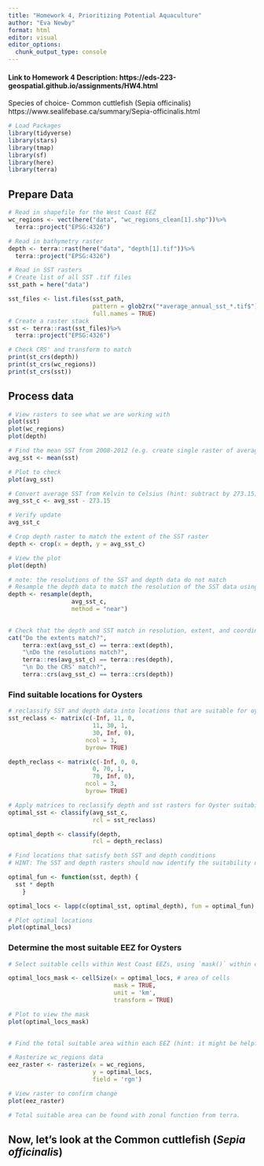 ```yaml
---
title: "Homework 4, Prioritizing Potential Aquaculture"
author: "Eva Newby"
format: html
editor: visual
editor_options: 
  chunk_output_type: console
---
```


#### Link to Homework 4 Description: https://eds-223-geospatial.github.io/assignments/HW4.html

Species of choice- Common cuttlefish (Sepia officinalis) https://www.sealifebase.ca/summary/Sepia-officinalis.html

```r
# Load Packages
library(tidyverse)
library(stars)
library(tmap)
library(sf)
library(here)
library(terra)
```

## Prepare Data

```r
# Read in shapefile for the West Coast EEZ
wc_regions <- vect(here("data", "wc_regions_clean[1].shp"))%>%
  terra::project("EPSG:4326")
```

```r
# Read in bathymetry raster
depth <- terra::rast(here("data", "depth[1].tif"))%>%
  terra::project("EPSG:4326")
```

```r
# Read in SST rasters
# Create list of all SST .tif files 
sst_path = here("data")

sst_files <- list.files(sst_path, 
                        pattern = glob2rx("*average_annual_sst_*.tif$"),
                        full.names = TRUE)
# Create a raster stack 
sst <- terra::rast(sst_files)%>%
  terra::project("EPSG:4326")
```

```r
# Check CRS' and transform to match
print(st_crs(depth))
print(st_crs(wc_regions))
print(st_crs(sst))
```

## Process data

```r
# View rasters to see what we are working with
plot(sst)
plot(wc_regions)
plot(depth)
```

```r
# Find the mean SST from 2008-2012 (e.g. create single raster of average SST)
avg_sst <- mean(sst)

# Plot to check
plot(avg_sst)
```

```r
# Convert average SST from Kelvin to Celsius (hint: subtract by 273.15)
avg_sst_c <- avg_sst - 273.15

# Verify update
avg_sst_c
```

```r
# Crop depth raster to match the extent of the SST raster
depth <- crop(x = depth, y = avg_sst_c)

# View the plot
plot(depth)
```

```r
# note: the resolutions of the SST and depth data do not match
# Resample the depth data to match the resolution of the SST data using the nearest neighbor approach
depth <- resample(depth,
                  avg_sst_c,
                  method = "near")
                  
```

```r
# Check that the depth and SST match in resolution, extent, and coordinate reference system (hint: can the rasters be stacked?)
cat("Do the extents match?",
    terra::ext(avg_sst_c) == terra::ext(depth),
    "\nDo the resolutions match?",
    terra::res(avg_sst_c) == terra::res(depth),
    "\n Do the CRS' match?",
    terra::crs(avg_sst_c) == terra::crs(depth))
```

### Find suitable locations for Oysters

```r
# reclassify SST and depth data into locations that are suitable for oysters (hint: set suitable values to 1 and unsuitable values to 0)
sst_reclass <- matrix(c(-Inf, 11, 0,
                        11, 30, 1,
                        30, Inf, 0),
                      ncol = 3,
                      byrow= TRUE)

depth_reclass <- matrix(c(-Inf, 0, 0,
                        0, 70, 1,
                        70, Inf, 0),
                      ncol = 3,
                      byrow= TRUE)
```

```r
# Apply matrices to reclassify depth and sst rasters for Oyster suitability
optimal_sst <- classify(avg_sst_c,
                        rcl = sst_reclass)

optimal_depth <- classify(depth,
                        rcl = depth_reclass)
```

```r
# Find locations that satisfy both SST and depth conditions
# HINT: The SST and depth rasters should now identify the suitability of locations as 0 or 1. To find locations that have both suitable temperature and depth, you can use map algebra. One idea is to multiply the values in each raster cell, using the lapp() function.

optimal_fun <- function(sst, depth) {
  sst * depth
    }

optimal_locs <- lapp(c(optimal_sst, optimal_depth), fun = optimal_fun)

# Plot optimal locations
plot(optimal_locs)
```

### Determine the most suitable EEZ for Oysters

```r
# Select suitable cells within West Coast EEZs, using `mask()` within cellSize()

optimal_locs_mask <- cellSize(x = optimal_locs, # area of cells
                              mask = TRUE,
                              unit = 'km',
                              transform = TRUE)

# Plot to view the mask
plot(optimal_locs_mask)
  
```

```r
# Find the total suitable area within each EEZ (hint: it might be helpful to rasterize the EEZ data)

# Rasterize wc_regions data
eez_raster <- rasterize(x = wc_regions,
                        y = optimal_locs,
                        field = 'rgn')

# View raster to confirm change
plot(eez_raster)
```

```r
# Total suitable area can be found with zonal function from terra. 
```

## Now, let's look at the Common cuttlefish (*Sepia officinalis*)

```r

```
